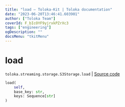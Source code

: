 ```yaml
---
title: "load — Toloka-Kit | Toloka documentation"
date: "2023-06-20T13:46:41.603901"
author: ["Toloka Team"]
coverId: F_bIcOYF9yjrxkPZrXc3
tags: ["engineering"]
ogDescription: ""
docsMenu: "tkitMenu"
---
```


# load

`toloka.streaming.storage.S3Storage.load` | [Source code](https://github.com/Toloka/toloka-kit/blob/v1.2.0/src/streaming/storage.py#L224)

```python
load(
    self,
    base_key: str,
    keys: Sequence[str]
)
```